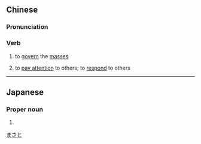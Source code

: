 ==Chinese==
{{zh-forms}}

===Pronunciation===
{{zh-pron
|m=lǐrén
|c=lei5 jan4
|cat=v
}}

===Verb===
{{zh-verb}}

# {{lb|zh|archaic}} to [[govern]] the [[mass]]es
# to [[pay attention]] to others; to [[respond]] to others

----

==Japanese==
{{ja-kanjitab|理|人}}

===Proper noun===
{{ja-pos|proper|まさと}}

# {{given name|male|lang=ja}}

[[Category:Japanese male given names|まさと]]